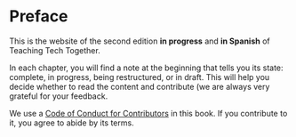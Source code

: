 # Preface {.unnumbered}

This is the website of the second edition **in progress** and **in Spanish** of Teaching Tech Together.

In each chapter, you will find a note at the beginning that tells you its state: complete, in progress, being restructured, or in draft. This will help you decide whether to read the content and contribute (we are always very grateful for your feedback.

We use a [Code of Conduct for Contributors](https://contributor-covenant.org/version/2/0/CODE_OF_CONDUCT.html) in this book. If you contribute to it, you agree to abide by its terms.
